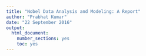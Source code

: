 ```yaml
---
title: "Nobel Data Analysis and Modeling: A Report"
author: "Prabhat Kumar"
date: "22 September 2016"
output: 
  html_document: 
    number_sections: yes
    toc: yes
---
```

